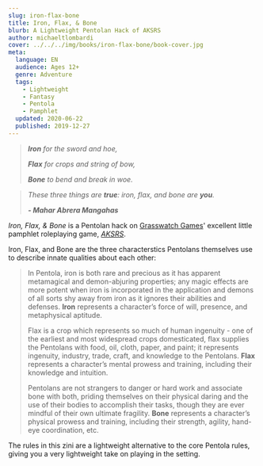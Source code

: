 ```yaml
---
slug: iron-flax-bone
title: Iron, Flax, & Bone
blurb: A Lightweight Pentolan Hack of AKSRS
author: michaeltlombardi
cover: ../../../img/books/iron-flax-bone/book-cover.jpg
meta:
  language: EN
  audience: Ages 12+
  genre: Adventure
  tags:
    - Lightweight
    - Fantasy
    - Pentola
    - Pamphlet
  updated: 2020-06-22
  published: 2019-12-27
---
```


> _**Iron** for the sword and hoe,_
>
> _**Flax** for crops and string of bow,_
>
> _**Bone** to bend and break in woe._

> _These three things are **true**: iron, flax, and bone are **you**._
>
> _**- Mahar Abrera Mangahas**_

_Iron, Flax, & Bone_ is a Pentolan hack on [Grasswatch Games](https://l-a-wilga.itch.io/)' excellent little pamphlet roleplaying game, _[AKSRS](https://l-a-wilga.itch.io/aksrs)_.

Iron, Flax, and Bone are the three characterstics Pentolans themselves use to describe innate qualities about each other:

> In Pentola, iron is both rare and precious as it has apparent metamagical and demon-abjuring properties; any magic effects are more potent when iron is incorporated in the application and demons of all sorts shy away from iron as it ignores their abilities and defenses.
> **Iron** represents a character’s force of will, presence, and metaphysical aptitude.
>
> Flax is a crop which represents so much of human ingenuity - one of the earliest and most widespread crops domesticated, flax supplies the Pentolans with food, oil, cloth, paper, and paint; it represents ingenuity, industry, trade, craft, and knowledge to the Pentolans.
> **Flax** represents a character’s mental prowess and training, including their knowledge and intuition.
>
> Pentolans are not strangers to danger or hard work and associate bone with both, priding themselves on their physical daring and the use of their bodies to accomplish their tasks, though they are ever mindful of their own ultimate fragility.
> **Bone** represents a character’s physical prowess and training, including their strength, agility, hand-eye coordination, etc.

The rules in this zini are a lightweight alternative to the core Pentola rules, giving you a very lightweight take on playing in the setting.
